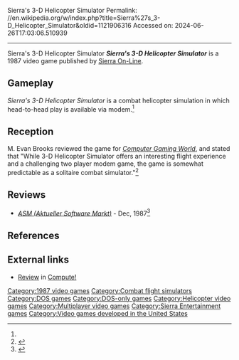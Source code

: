 Sierra's 3-D Helicopter Simulator
Permalink: //en.wikipedia.org/w/index.php?title=Sierra%27s_3-D_Helicopter_Simulator&oldid=1121906316
Accessed on: 2024-06-26T17:03:06.510939



------
Sierra's 3-D Helicopter Simulator
{{Short description|1987 video game}}
{{Infobox video game
| collapsible = 
| state = 
| italic title = 
| title = Sierra's 3-D Helicopter Simulator
| image = Sierra's 3-D Helicopter Simulator cover.jpg
| alt = 
| caption = 
| developer = 
| publisher = [[Sierra On-Line]]
| series = 
| engine = 
| platforms = [[DOS]]
| released = 1987
| genre = Combat flight simulator
| modes = 
}}
'''''Sierra's 3-D Helicopter Simulator''''' is a 1987 video game published by [[Sierra On-Line]].

==Gameplay==
''Sierra's 3-D Helicopter Simulator'' is a combat helicopter simulation in which head-to-head play is available via modem.<ref name="CGW44"/>

==Reception==
M. Evan Brooks reviewed the game for ''[[Computer Gaming World]]'', and stated that "While 3-D Helicopter Simulator offers an interesting flight experience and a challenging two player modem game, the game is somewhat predictable as a solitaire combat simulator."<ref name="CGW44">{{cite magazine |last=Brooks |first=M. Evan |title=Choppers!: Evan's Fighting Gunships |magazine=Computer Gaming World |date=February 1988 |volume=1 |issue=44 |pages=15}}</ref>

==Reviews==
*''[[ASM (Aktueller Software Markt)]]'' - Dec, 1987<ref>{{Cite web|url=https://archive.org/details/Aktueller_Software_Markt_-_Ausgabe_1988.01/page/n59/mode/2up|title = Aktueller Software Markt - Ausgabe 1988/01}}</ref>

==References==
{{reflist}}

==External links==
*[https://archive.org/details/1988-04-compute-magazine/page/n23/mode/2up Review] in [[Compute!]]

[[Category:1987 video games]]
[[Category:Combat flight simulators]]
[[Category:DOS games]]
[[Category:DOS-only games]]
[[Category:Helicopter video games]]
[[Category:Multiplayer video games]]
[[Category:Sierra Entertainment games]]
[[Category:Video games developed in the United States]]